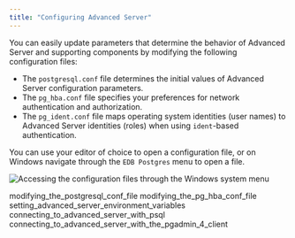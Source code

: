 ```yaml
---
title: "Configuring Advanced Server"
---
```


<div id="configuring_advanced_server" class="registered_link"></div>


You can easily update parameters that determine the behavior of Advanced Server and supporting components by modifying the following configuration files:

  - The `postgresql.conf` file determines the initial values of Advanced Server configuration parameters.
  - The `pg_hba.conf` file specifies your preferences for network authentication and authorization.
  - The `pg_ident.conf` file maps operating system identities (user names) to Advanced Server identities (roles) when using `ident`-based authentication.

You can use your editor of choice to open a configuration file, or on Windows navigate through the `EDB Postgres` menu to open a file.

![*Accessing the configuration files through the Windows system menu*](../images/accessing_configuration_files.png)

<div class="toctree" data-maxdepth="3">

modifying_the_postgresql_conf_file modifying_the_pg_hba_conf_file setting_advanced_server_environment_variables connecting_to_advanced_server_with_psql connecting_to_advanced_server_with_the_pgadmin_4_client

</div>
